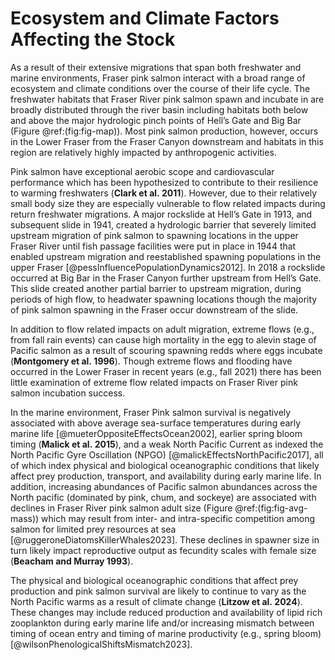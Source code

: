 # Ecosystem and Climate Factors Affecting the Stock  

As a result of their extensive migrations that span both freshwater and marine environments, Fraser pink salmon interact with a broad range of ecosystem and climate conditions over the course of their life cycle. 
The freshwater habitats that Fraser River pink salmon spawn and incubate in are broadly distributed through the river basin including habitats both below and above the major hydrologic pinch points of Hell’s Gate and Big Bar (Figure \@ref:(fig:fig-map)). 
Most pink salmon production, however, occurs in the Lower Fraser from the Fraser Canyon downstream and habitats in this region are relatively highly impacted by anthropogenic activities.  

Pink salmon have exceptional aerobic scope and cardiovascular performance which has been hypothesized to contribute to their resilience to warming freshwaters (**Clark et al. 2011**). 
However, due to their relatively small body size they are especially vulnerable to flow related impacts during return freshwater migrations. 
A major rockslide at Hell’s Gate in 1913, and subsequent slide in 1941, created a hydrologic barrier that severely limited upstream migration of pink salmon to spawning locations in the upper Fraser River until fish passage facilities were put in place in 1944 that enabled upstream migration and reestablished spawning populations in the upper Fraser [@pessInfluencePopulationDynamics2012]. 
In 2018 a rockslide occurred at Big Bar in the Fraser Canyon further upstream from Hell’s Gate. 
This slide created another partial barrier to upstream migration, during periods of high flow, to headwater spawning locations though the majority of pink salmon spawning in the Fraser occur downstream of the slide.  

In addition to flow related impacts on adult migration, extreme flows (e.g., from fall rain events) can cause high mortality in the egg to alevin stage of Pacific salmon as a result of scouring spawning redds where eggs incubate (**Montgomery et al. 1996**). 
Though extreme flows and flooding have occurred in the Lower Fraser in recent years (e.g., fall 2021) there has been little examination of extreme flow related impacts on Fraser River pink salmon incubation success.  

In the marine environment, Fraser Pink salmon survival is negatively associated with above average sea-surface temperatures during early marine life [@mueterOppositeEffectsOcean2002], earlier spring bloom timing (**Malick et al. 2015**), and a weak North Pacific Current as indexed the North Pacific Gyre Oscillation (NPGO) [@malickEffectsNorthPacific2017], all of which index physical and biological oceanographic conditions that likely affect prey production, transport, and availability during early marine life. 
In addition, increasing abundances of Pacific salmon abundances across the North pacific (dominated by pink, chum, and sockeye) are associated with declines in Fraser River pink salmon adult size (Figure \@ref:(fig:fig-avg-mass)) which may result from inter- and intra-specific competition among salmon for limited prey resources at sea [@ruggeroneDiatomsKillerWhales2023]. 
These declines in spawner size in turn likely impact reproductive output as fecundity scales with female size (**Beacham and Murray 1993**).  

The physical and biological oceanographic conditions that affect prey production and pink salmon survival are likely to continue to vary as the North Pacific warms as a result of climate change (**Litzow et al. 2024**). 
These changes may include reduced production and availability of lipid rich zooplankton during early marine life and/or increasing mismatch between timing of ocean entry and timing of marine productivity (e.g., spring bloom) [@wilsonPhenologicalShiftsMismatch2023].   

